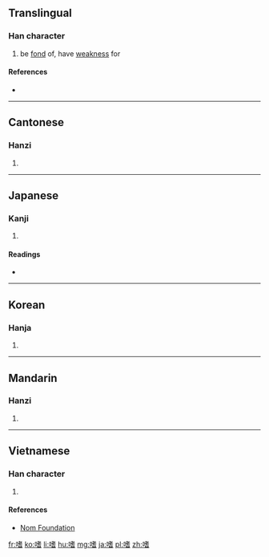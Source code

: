 ==Translingual==

===Han character===
{{Han char|rn=30|rad=口|as=10|sn=13|four=6406<sub>1</sub>|canj=口十心日 (RJPA)|ids=⿰[[口]][[耆]]}}

# be [[fond]] of, have [[weakness]] for

====References====
* {{Han ref|kx=0203.060|dkj=04089|dj=0425.250|hdz=10664.160|uh=55DC|ud=21980|bh=B6DD|bd=46813}}

----

==Cantonese==

===Hanzi===
{{yue-hanzi|jyut=si3|y=si3}}

# {{defn|lang=yue|sort=口10}}

----

==Japanese==

===Kanji===
{{ja-kanji|grade=|rs=口10}}

# {{defn|lang=ja|sort=口10}}

====Readings====
* {{ja-readings|goon=[[じ]] (ji)|kanon=[[し]] (shi)|kun=[[たしなむ]] (tashinamu), [[たしなみ]] (tashinami)}}

----

==Korean==

===Hanja===
{{ko-hanja|hangeul=기|rv=gi|mr=ki}}

# {{defn|lang=ko|sort=口10}}

----

==Mandarin==

===Hanzi===
{{cmn-hanzi|pin=[[juē]] ([[jue1]]), [[shì]] ([[shi4]])|wg=chüeh<sup>1</sup>, shih<sup>4</sup>}}

# {{defn|lang=cmn|sort=口10}}

----

==Vietnamese==

===Han character===
{{vi-hantu|[[thị]]|rs=口10}}

# {{defn|lang=vi|sort=口10}}

====References====
*[http://nomfoundation.org/common/nom_details.php?codepoint=55dc Nom Foundation]

[[fr:嗜]]
[[ko:嗜]]
[[li:嗜]]
[[hu:嗜]]
[[mg:嗜]]
[[ja:嗜]]
[[pl:嗜]]
[[zh:嗜]]